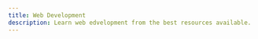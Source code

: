 ```yaml
---
title: Web Development
description: Learn web edvelopment from the best resources available.
---
```


<Cards>
  <CustomCard
    title="W3Schools"
    url="https://www.w3schools.com/"
    description="HTML, Python, CSS, SQL, JavaScript, How to, PHP, Java, C, C++, C#, jQuery, Bootstrap, Colors, W3.CSS, XML, MySQL, Icons, NodeJS, React, Graphics, Angular, R, AI, Git, Data Science, Code Game, Tutorials, Programming, Web Development, Training, Learning, Quiz, Exercises, Courses, Lessons, References, Examples, Learn to code, Source code, Demos, Tips, Website"
    icon="/resources/learnwebdev/w3schools.png"
  />
  <CustomCard
    title="The Odin Project"
    url="https://theodinproject.com/"
    description="The Odin Project empowers aspiring web developers to learn together for free"
    icon="/resources/learnwebdev/top.png"
  />
  <CustomCard
    title="MDN Web Docs"
    url="https://developer.mozilla.org/en-US/"
    description="The MDN Web Docs site provides information about Open Web technologies including HTML, CSS, and APIs for both Web sites and progressive web apps."
    icon="/resources/learnwebdev/mdn.png"
  />
  <CustomCard
    title="freeCodeCamp"
    url="https://www.freecodecamp.org/"
    description="Learn to Code — For Free"
    icon="/resources/learnwebdev/freecodecamp.png"
  />
  <CustomCard
    title="codecademy"
    url="https://www.codecademy.com/"
    description="Learn the technical skills to get the job you want. Join over 50 million people choosing Codecademy to start a new career (or advance in their current one)."
    icon="/resources/learnwebdev/codecademy.png"
  />
  <CustomCard
    title="SoloLearn"
    url="https://www.sololearn.com/en/"
    description="Join Now to learn the basics or advance your existing skills"
    icon="/resources/learnwebdev/sololearn.png"
  />
</Cards>
